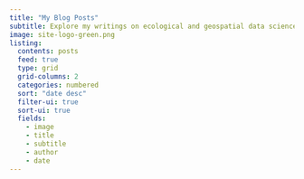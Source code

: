 ```yaml
---
title: "My Blog Posts"
subtitle: Explore my writings on ecological and geospatial data science.
image: site-logo-green.png
listing:
  contents: posts
  feed: true
  type: grid
  grid-columns: 2
  categories: numbered
  sort: "date desc"
  filter-ui: true
  sort-ui: true
  fields: 
    - image
    - title
    - subtitle
    - author
    - date
---
```


